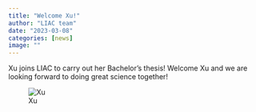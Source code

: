 ```yaml
---
title: "Welcome Xu!"
author: "LIAC team"
date: "2023-03-08"
categories: [news]
image: ""
---
```


Xu joins LIAC to carry out her Bachelor's thesis! Welcome Xu and we are looking forward to doing great science together!

![Xu](xu.jpg)